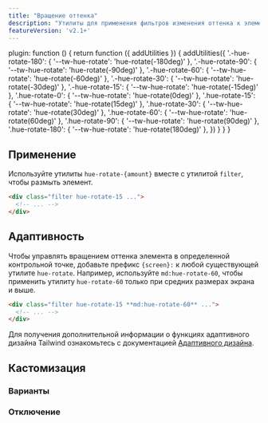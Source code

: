 ```yaml
---
title: "Вращение оттенка"
description: "Утилиты для применения фильтров изменения оттенка к элементу."
featureVersion: 'v2.1+'
---
```



  plugin: function () {
    return function ({ addUtilities }) {
      addUtilities({
      '.-hue-rotate-180': { '--tw-hue-rotate':  'hue-rotate(-180deg)' },
      '.-hue-rotate-90': { '--tw-hue-rotate':  'hue-rotate(-90deg)' },
      '.-hue-rotate-60': { '--tw-hue-rotate':  'hue-rotate(-60deg)' },
      '.-hue-rotate-30': { '--tw-hue-rotate':  'hue-rotate(-30deg)' },
      '.-hue-rotate-15': { '--tw-hue-rotate':  'hue-rotate(-15deg)' },
      '.hue-rotate-0': { '--tw-hue-rotate': 'hue-rotate(0deg)' },
      '.hue-rotate-15': { '--tw-hue-rotate': 'hue-rotate(15deg)' },
      '.hue-rotate-30': { '--tw-hue-rotate': 'hue-rotate(30deg)' },
      '.hue-rotate-60': { '--tw-hue-rotate': 'hue-rotate(60deg)' },
      '.hue-rotate-90': { '--tw-hue-rotate': 'hue-rotate(90deg)' },
      '.hue-rotate-180': { '--tw-hue-rotate': 'hue-rotate(180deg)' },
      })
    }
  }
}

## Применение

Используйте утилиты `hue-rotate-{amount}` вместе с утилитой `filter`, чтобы размыть элемент.

```html
<div class="filter hue-rotate-15 ...">
  <!-- ... -->
</div>
```

## Адаптивность

Чтобы управлять вращением оттенка элемента в определенной контрольной точке, добавьте префикс `{screen}:` к любой существующей утилите `hue-rotate`. Например, используйте `md:hue-rotate-60`, чтобы применить утилиту `hue-rotate-60` только при средних размерах экрана и выше.

```html
<div class="filter hue-rotate-15 **md:hue-rotate-60** ...">
  <!-- ... -->
</div>
```

Для получения дополнительной информации о функциях адаптивного дизайна Tailwind ознакомьтесь с документацией [Адаптивного дизайна](/docs/responsive-design).

## Кастомизация

### Варианты

<Variants plugin="hueRotate" name="hue-rotate" />

### Отключение

<Disabling plugin="hueRotate" name="hue-rotate" />
